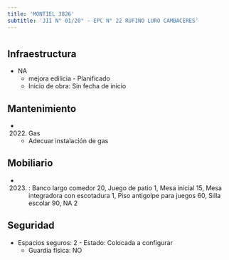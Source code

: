 ```yaml
---
title: 'MONTIEL 3826'
subtitle: 'JII N° 01/20° - EPC N° 22 RUFINO LURO CAMBACERES'
---
```


#
## Infraestructura

* NA 
    + mejora edilicia - Planificado 
    + Inicio de obra: Sin fecha de inicio 






## Mantenimiento

*  (2022) Gas 
    + Adecuar instalación de gas





## Mobiliario

*  (2023) : Banco largo comedor 20, Juego de patio 1, Mesa inicial 15, Mesa integradora con escotadura 1, Piso antigolpe para juegos 60, Silla escolar 90, NA 2 





## Seguridad

*  Espacios seguros: 2 - Estado: Colocada a configurar 
    + Guardia física: NO



